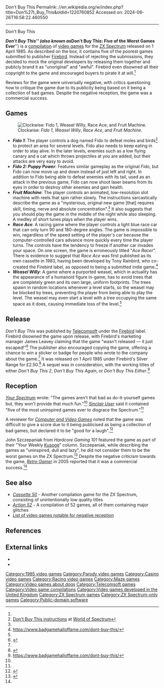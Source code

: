 Don't Buy This
Permalink: //en.wikipedia.org/w/index.php?title=Don%27t_Buy_This&oldid=1220760852
Accessed on: 2024-06-26T16:58:22.460550



------
Don't Buy This
{{short description|1985 video game for Spectrum}}
{{Infobox video game | 
|image = Don't Buy This ZX Spectrum cassette inlay.png
|caption = Cover art of ''Don't Buy This'', depicting a screenshot from ''Fido 2: Puppy Power''.
|title = Don't Buy This
|developer = Various
|publisher = [[Telecomsoft#Firebird|Firebird]]
|designer =
|engine = 
|released = {{date|1 April 1985}}
|genre = Various
|modes = [[Single-player]]
|platforms = [[ZX Spectrum]] 
}}

'''''Don't Buy This''''' (also known as '''''Don't Buy This: Five of the Worst Games Ever''''') is a [[Product bundling|compilation]] of [[video game]]s for the [[ZX Spectrum]] released on 1 April 1985. As described on the box, it contains five of the poorest games submitted to publisher [[Telecomsoft#Firebird|Firebird]]. Instead of rejecting the submissions, they decided to mock the original developers by releasing them together and publicly brand it as "unoriginal" and "awful". Firebird even disowned all their copyright to the game and encouraged buyers to pirate it at will.<ref name="instructions" />

Reviews for the game were universally negative, with critics questioning how to critique the game due to its publicity being based on it being a collection of bad games. Despite the negative reception, the game was a commercial success.

==Games==
[[File:Collage of Don't Buy This.png|thumb|left|Clockwise: ''Fido 1'', ''Weasel Willy'', ''Race Ace'', and ''Fruit Machine''.]]
*'''''Fido 1''''': The player controls a dog named Fido to defeat moles and birds<ref name="instructions">[http://www.worldofspectrum.org/pub/sinclair/games-info/d/DontBuyThis.txt  Don't Buy This instructions] at [http://www.worldofspectrum.org/ World of Spectrum]</ref> to protect an area for several levels. Fido also needs to keep eating in order to stay alive. In the later levels, enemies such as a low flying canary and a cat which throws projectiles at you are added, but their attacks are very easy to avoid.
*'''''Fido 2: Puppy Power''''': Features similar gameplay as the original ''Fido'', but Fido can now move up and down instead of just left and right. In addition to Fido being able to defeat enemies with its tail, used as an attack in the previous game, Fido can now shoot laser beams from its eyes in order to destroy other enemies and gain health.
*'''''Fruit Machine''''': The player controls an animated, low-resolution slot machine with reels that spin rather slowly. The instructions sarcastically describe the game as a "mysterious, original new game [that] requires skill, timing, nerve and absolute concentration".<ref name="instructions" /> It also suggests that you should play the game in the middle of the night while also sleeping. A medley of short tunes plays when the player wins. 
*'''''Race Ace''''': A racing game where the player controls a light blue race car that can only turn 90 and 180-degree angles. The game is impossible to win, regardless of the speed setting of the player's car because the computer-controlled cars advance more quickly every time the player turns. The controls have the tendency to freeze if another car invades your space. On one screen, the game is erroneously titled "''Ace Racer''". There is evidence to suggest that ''Race Ace'' was first published as its own cassette in 1983, having been developed by Tony Rainbird, who co-created the Firebird label, as opposed to being a submitted indie game.<ref>https://www.badgamehalloffame.com/dont-buy-this/</ref>
*'''''Weasel Willy''''': A game where a purported weasel, which in actuality has the appearance of a humanoid figure in-game, has to avoid trees that are completely green and its own large, uniform footprints. The trees spawn in random locations whenever a level starts, so the weasel may be blocked by trees, preventing the player from being able to play the level. The weasel may even start a level with a tree occupying the same space as it does, causing immediate loss of the level.<ref name="CRASH"/>

==Release==
{{Quote box|align=right|width=33%|The package contains a selection of the worst Spectrum games ever published in the world!|James Leavey, Firebird's marketing manager on ''Don't Buy This''.<ref>{{cite magazine|magazine=[[Sinclair Programs]]|title=Should You Buy This?|page=[https://archive.org/details/sinclair-programs-32/page/n55 11]|issue=32|date=June 1985|url=https://archive.org/details/sinclair-programs-32}}</ref>}}

''Don't Buy This'' was published by [[Telecomsoft]] under the [[Telecomsoft#Firebird|Firebird]] label. Firebird disowned the game upon release, with Firebird's marketing manager James Leavey claiming that the game "wasn't released — it just escaped!"<ref>{{cite magazine|magazine=Home Computing Weekly|title=Software Update|page=6|date=14 May 1985|issue=112|url=https://archive.org/details/home-computing-weekly-112/page/n5}}</ref> The publisher also encouraged copying the game, offering a chance to win a sticker or badge for people who wrote to the company about the game.<ref name="HG101"/> It was released on 1 April 1985 under Firebird's Silver Range for £2.50.<ref name="Retro">{{cite magazine|magazine=[[Retro Gamer]]|publisher=[[Imagine Publishing]]|title=Back to the Eighties|pages=8–9|issue=15|date=April 2005|url=https://archive.org/stream/RetroGamerIssue011-015/Retro_Gamer_Issue_015#page/n7/mode/2up}}</ref> A sequel was in consideration, with the working titles of either ''Don't Buy This 2'', ''Don't Buy This Again'', or ''Don't Buy This Either''.<ref>https://www.badgamehalloffame.com/dont-buy-this/</ref>

==Reception==
{{VG Reviews
|CRASH = 39.333333%<ref name="CRASH">{{cite magazine|magazine=[[Crash (magazine)|Crash]]|publisher=[[Newsfield]]|title=Reviews|date=June 1985|number=17|pages=[https://archive.org/details/Crash_No._17_1985-06_Newsfield_GB/page/n45 46]-47|url=https://archive.org/details/Crash_No._17_1985-06_Newsfield_GB}}</ref>
|SUser = {{rating|2|5}}<ref name="SUser">{{cite magazine|magazine=[[Sinclair User]]|title=Spectrum Software Scene|last=Edgeley|first=Claire|date=July 1985|page=[https://archive.org/details/sinclair-user-magazine-040/page/n24 26]|issue=40|url=https://archive.org/details/sinclair-user-magazine-040}}</ref>
| rev1 = ''[[Sinclair Programs]]''
| rev1Score = 9%<ref>{{cite magazine|magazine=[[Sinclair Programs]]|title=Soft Focus|date=August 1985|page=17|issue=34|url=https://archive.org/details/sinclair-programs-34/page/n15}}</ref>
| rev2 = ''[[Your Spectrum]]''
| rev2Score = 4/15<ref name="YS">{{cite magazine|magazine=[[Your Spectrum]]|publisher=[[Sportscene Specialist Press]]|title=Joystick Jury|author1=Dave|author2=Ross|author3=Roger|issue=17|page=[https://archive.org/details/your-spectrum-magazine-17/page/n45 42]|date=August 1985|url=https://archive.org/details/your-spectrum-magazine-17}}</ref>
}}
''[[Your Spectrum]]'' wrote: "The games aren't that bad as do-it-yourself games but, they won't provide that much fun."<ref name="YS"/> ''[[Sinclair User]]'' said it contained "five of the most uninspired games ever to disgrace the Spectrum."<ref name="SUser"/>

A reviewer for ''[[Computer and Video Games]]'' noted that the game was difficult to give a score due to it being publicised as being a collection of bad games, but declared it to be "good for a laugh".<ref>{{cite magazine|magazine=[[Computer and Video Games]]|publisher=[[Future plc]]|title=Don't Buy This|page=[https://archive.org/details/ComputerAndVideoGamesIssue045Jul85/page/n93 94]|issue=45|date=July 1985|url=https://archive.org/details/ComputerAndVideoGamesIssue045Jul85}}</ref> 

John Szczepaniak from ''Hardcore Gaming 101'' featured the game as part of their "Your Weekly [[Kusoge]]" column. Szczepaniak, while describing the games as "uninspired, dull and lazy", he did not consider them to be the worst games on the ZX Spectrum.<ref name="HG101">{{cite web|url=https://hg101.kontek.net/kusoge/kusoge-dontbuythis.htm|title=Your Weekly Kusoge: Don't Buy This|last=Szczepaniak|first=John|publisher=Hardcore Gaming 101|date=12 May 2011|access-date=5 November 2018}}</ref> Despite the negative criticism towards the game, ''[[Retro Gamer]]'' in 2005 reported that it was a commercial success.<ref name="Retro"/>

== See also ==
*''[[Cassette 50]]'' - Another compilation game for the ZX Spectrum, consisting of unintentionally low quality titles
*''[[Action 52]]'' - A compilation of 52 games, all of them containing major glitches
* [[List of video games notable for negative reception]]

==References==
{{Reflist}}

==External links==
* {{moby game|id=/dont-buy-this}}
* {{WoS_game|id=0011245}}

[[Category:1985 video games]]
[[Category:Parody video games]]
[[Category:Casino video games]]
[[Category:Racing video games]]
[[Category:Maze games]]
[[Category:Video games about dogs]]
[[Category:Telecomsoft games]]
[[Category:Video game compilations]]
[[Category:Video games developed in the United Kingdom]]
[[Category:ZX Spectrum games]]
[[Category:ZX Spectrum-only games]]
[[Category:Public-domain software]]
